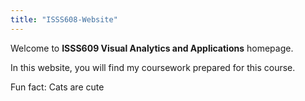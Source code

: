 ```yaml
---
title: "ISSS608-Website"
---
```


Welcome to **ISSS609 Visual Analytics and Applications** homepage.

In this website, you will find my coursework prepared for this course.

Fun fact: Cats are cute
